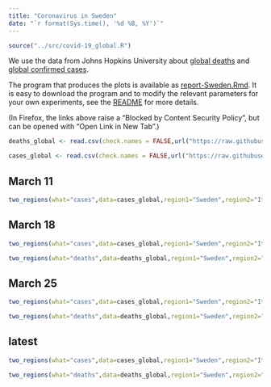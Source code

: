 ```yaml
---
title: "Coronavirus in Sweden"
date: "`r format(Sys.time(), '%d %B, %Y')`"
---
```


```r
source("../src/covid-19_global.R")
```

We use the data from Johns Hopkins University about [global deaths](https://github.com/CSSEGISandData/COVID-19/blob/master/csse_covid_19_data/csse_covid_19_time_series/time_series_covid19_deaths_global.csv)  and [global confirmed cases](https://github.com/CSSEGISandData/COVID-19/blob/master/csse_covid_19_data/csse_covid_19_time_series/time_series_covid19_confirmed_global.csv).

The program that produces the plots is available as [report-Sweden.Rmd](https://github.com/alexhkurz/coronavirus-in-R/blob/master/reports/report-Sweden.Rmd). It is easy to download the program and to modify the relevant parameters for your own experiments, see the [README](https://github.com/alexhkurz/coronavirus-in-R/) for more details.

(In Firefox, the links above raise a "Blocked by Content Security Policy", but can be opened with "Open Link in New Tab".)
    
```r
deaths_global <- read.csv(check.names = FALSE,url("https://raw.githubusercontent.com/CSSEGISandData/COVID-19/master/csse_covid_19_data/csse_covid_19_time_series/time_series_covid19_deaths_global.csv"))

cases_global <- read.csv(check.names = FALSE,url("https://raw.githubusercontent.com/CSSEGISandData/COVID-19/master/csse_covid_19_data/csse_covid_19_time_series/time_series_covid19_confirmed_global.csv"))
```

## March 11

```r
two_regions(what="cases",data=cases_global,region1="Sweden",region2="Italy",last_day="3/11/20",range=12,lag=8)
```

## March 18

```r
two_regions(what="cases",data=cases_global,region1="Sweden",region2="Italy",last_day="3/18/20",range=18,lag=10) 
```

```r
two_regions(what="deaths",data=deaths_global,region1="Sweden",region2="Italy",last_day="3/18/20",range=18,lag=16) 
```

## March 25

```r
two_regions(what="cases",data=cases_global,region1="Sweden",region2="Italy",last_day="3/25/20",lag=12)
```


```r
two_regions(what="deaths",data=deaths_global,region1="Sweden",region2="Italy",last_day="3/25/20",lag=17)
```

## latest

```r
two_regions(what="cases",data=cases_global,region1="Sweden",region2="Italy",lag=18)
```

```r
two_regions(what="deaths",data=deaths_global,region1="Sweden",region2="Italy",lag=19)
```
